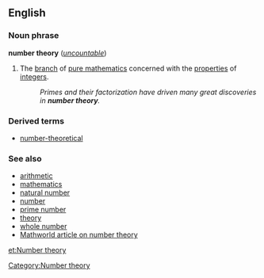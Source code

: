==English==
===Noun phrase===
'''number theory''' (''[[uncountable]]'')

{{wikipedia}}
#{{mathematics}} The [[branch]] of [[pure mathematics]] concerned with the [[properties]] of [[integer]]s.
#:''Primes and their factorization have driven many great discoveries in '''number theory'''.''

===Derived terms===
*[[number-theoretical]]

===See also===
*[[arithmetic]]
*[[mathematics]]
*[[natural number]]
*[[number]]
*[[prime number]]
*[[theory]]
*[[whole number]]
*[http://mathworld.wolfram.com/NumberTheory.html Mathworld article on number theory]

[[et:Number theory]]
[[Category:Number theory]]